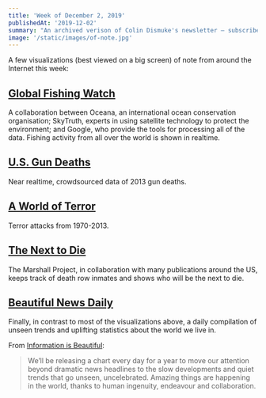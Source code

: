 ```yaml
---
title: 'Week of December 2, 2019'
publishedAt: '2019-12-02'
summary: "An archived verison of Colin Dismuke's newsletter – subscribe to get it in your inbox."
image: '/static/images/of-note.jpg'
---
```


A few visualizations (best viewed on a big screen) of note from around
the Internet this week:

## [Global Fishing Watch](https://globalfishingwatch.org/about-us/)

A collaboration between Oceana, an international ocean conservation
organisation; SkyTruth, experts in using satellite technology to protect
the environment; and Google, who provide the tools for processing all of
the data. Fishing activity from all over the world is shown in realtime.

## [U.S. Gun Deaths](https://guns.periscopic.com/?year=2013)

Near realtime, crowdsourced data of 2013 gun deaths.

## [A World of Terror](https://terror.periscopic.com/)

Terror attacks from 1970-2013.

## [The Next to Die](https://www.themarshallproject.org/next-to-die)

The Marshall Project, in collaboration with many publications around the
US, keeps track of death row inmates and shows who will be the next to
die.

## [Beautiful News Daily](https://informationisbeautiful.net/beautifulnews/)

Finally, in contrast to most of the visualizations above, a daily
compilation of unseen trends and uplifting statistics about the world we
live in.

From [Information is Beautiful](https://informationisbeautiful.net/):

> We’ll be releasing a chart every day for a year to move our attention
> beyond dramatic news headlines to the slow developments and quiet
> trends that go unseen, uncelebrated. Amazing things are happening in
> the world, thanks to human ingenuity, endeavour and collaboration.
